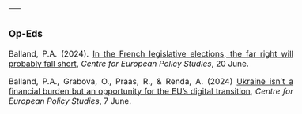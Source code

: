 ---
---  

<link rel="stylesheet" href="styles.css" type="text/css">

<style>
body {
text-align: justify; font-size:12pt}
</style>

### Op-Eds    

Balland, P.A. (2024). [In the French legislative elections, the far right will probably fall short](https://www.ceps.eu/in-french-legislative-elections-the-far-right-will-probably-fall-short/), *Centre for European Policy Studies*, 20 June.   

Balland, P.A., Grabova, O., Praas, R., & Renda, A. (2024) [Ukraine isn’t a financial burden but an opportunity for the EU’s digital transition](https://www.ceps.eu/ukraine-isnt-a-financial-burden-but-an-opportunity-for-the-eus-digital-transition/), *Centre for European Policy Studies*, 7 June.   





